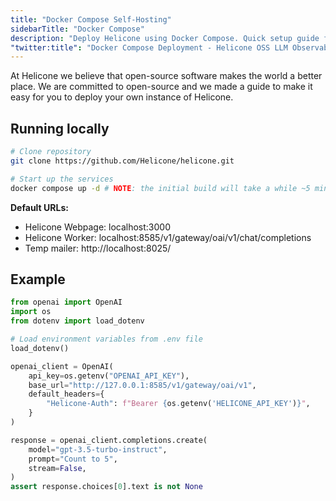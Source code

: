 ```yaml
---
title: "Docker Compose Self-Hosting"
sidebarTitle: "Docker Compose"
description: "Deploy Helicone using Docker Compose. Quick setup guide for running a containerized instance of the LLM observability platform on your local machine or server."
"twitter:title": "Docker Compose Deployment - Helicone OSS LLM Observability"
---
```


At Helicone we believe that open-source software makes the world a better place. We are committed to open-source and we made a guide to make it easy for you to deploy your own instance of Helicone.

## Running locally

```bash
# Clone repository
git clone https://github.com/Helicone/helicone.git

# Start up the services
docker compose up -d # NOTE: the initial build will take a while ~5 minutes, but subseqent builds will be a lot faster
```

**Default URLs:**

- Helicone Webpage: localhost:3000
- Helicone Worker: localhost:8585/v1/gateway/oai/v1/chat/completions
- Temp mailer: http://localhost:8025/

## Example

```python
from openai import OpenAI
import os
from dotenv import load_dotenv

# Load environment variables from .env file
load_dotenv()

openai_client = OpenAI(
    api_key=os.getenv("OPENAI_API_KEY"),
    base_url="http://127.0.0.1:8585/v1/gateway/oai/v1",
    default_headers={
        "Helicone-Auth": f"Bearer {os.getenv('HELICONE_API_KEY')}",
    }
)

response = openai_client.completions.create(
    model="gpt-3.5-turbo-instruct",
    prompt="Count to 5",
    stream=False,
)
assert response.choices[0].text is not None

```
